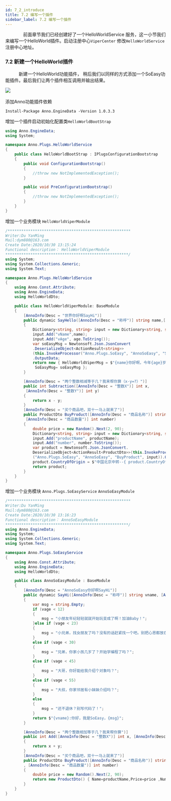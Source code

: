 ```yaml
---
id: 7_2_introduce
title: 7.2 编写一个插件
sidebar_label: 7.2 编写一个插件
---
```


　　　　前面章节我们已经创建好了一个HelloWorldService 服务，这一小节我们来编写一个HelloWorld插件。启动注册中心`ViperCenter`
修改`HelloWorldService` 注册中心地址。

### 7.2 新建一个HelloWorld插件
　　　新建一个HelloWorld功能插件， 稍后我们以同样的方式添加一个SoEasy功能插件。最后我们让两个插件相互调用并输出结果。

<div style={{width:"100%",textAlign:"center"}}>
    <img src={useBaseUrl("img/helloworldPlug01.jpg")} />
</div>
<br/>
添加Anno功能插件依赖

```shell
Install-Package Anno.EngineData -Version 1.0.3.3
```
增加一个插件启动初始化配置类`HelloWorldBootStrap`

```csharp
using Anno.EngineData;
using System;

namespace Anno.Plugs.HelloWorldService
{
    public class HelloWorldBootStrap : IPlugsConfigurationBootstrap
    {
        public void ConfigurationBootstrap()
        {
            //throw new NotImplementedException();
        }

        public void PreConfigurationBootstrap()
        {
            //throw new NotImplementedException();
        }
    }
}
```

增加一个业务模块 `HelloWorldViperModule`

```csharp
/****************************************************** 
Writer:Du YanMing
Mail:dym880@163.com
Create Date:2020/10/30 13:15:24 
Functional description： HelloWorldViperModule
******************************************************/
using System;
using System.Collections.Generic;
using System.Text;

namespace Anno.Plugs.HelloWorldService
{
    using Anno.Const.Attribute;
    using Anno.EngineData;
    using HelloWorldDto;

    public class HelloWorldViperModule: BaseModule
    {
        [AnnoInfo(Desc = "世界你好啊SayHi")]
        public dynamic SayHello([AnnoInfo(Desc = "称呼")] string name,[AnnoInfo(Desc = "年龄")] int age)
        {
            Dictionary<string, string> input = new Dictionary<string, string>();
            input.Add("vName",name);
            input.Add("vAge", age.ToString());
            var soEasyMsg = Newtonsoft.Json.JsonConvert
            .DeserializeObject<ActionResult<string>>
            (this.InvokeProcessor("Anno.Plugs.SoEasy", "AnnoSoEasy", "SayHi", input))
            .OutputData;
            return new { HelloWorldViperMsg = $"{name}你好啊，今年{age}岁了",
             SoEasyMsg= soEasyMsg };
        }

        [AnnoInfo(Desc = "两个整数相减等于几？我来帮你算（x-y=?）")]
        public int Subtraction([AnnoInfo(Desc = "整数X")] int x,
         [AnnoInfo(Desc = "整数Y")] int y)
        {
            return x - y;
        }
        [AnnoInfo(Desc = "买个商品吧，双十一马上就来了")]
        public ProductDto BuyProduct([AnnoInfo(Desc = "商品名称")] string productName,
         [AnnoInfo(Desc = "商品数量")] int number)
        {
            double price = new Random().Next(2, 90);
            Dictionary<string, string> input = new Dictionary<string, string>();
            input.Add("productName", productName);
            input.Add("number", number.ToString());
            var product = Newtonsoft.Json.JsonConvert.
            DeserializeObject<ActionResult<ProductDto>>(this.InvokeProcessor
            ("Anno.Plugs.SoEasy", "AnnoSoEasy", "BuyProduct", input)).OutputData;
            product.CountryOfOrigin = $"中国北京中转--{ product.CountryOfOrigin}";
            return product;
        }
    }
}

```

增加一个业务模块 `Anno.Plugs.SoEasyService` `AnnoSoEasyModule`

```csharp
/****************************************************** 
Writer:Du YanMing
Mail:dym880@163.com
Create Date:2020/10/30 13:16:23 
Functional description： AnnoSoEasyModule
******************************************************/
using Anno.EngineData;
using System;
using System.Collections.Generic;
using System.Text;

namespace Anno.Plugs.SoEasyService
{
    using Anno.Const.Attribute;
    using Anno.EngineData;
    using HelloWorldDto;

    public class AnnoSoEasyModule : BaseModule
    {
        [AnnoInfo(Desc = "AnnoSoEasy你好啊SayHi")]
        public dynamic SayHi([AnnoInfo(Desc = "称呼")] string vname, [AnnoInfo(Desc = "年龄")] int vage)
        {
            var msg = string.Empty;
            if (vage < 12)
            {
                msg = "小朋友年纪轻轻就就开始玩变成了啊！加油Baby！";
            }else if (vage < 23)
            {
                msg = "小兄弟，找女朋友了吗？没有的话赶紧找一个吧。别把心思都放在写代码上！";
            }
            else if (vage < 30)
            {
                msg = "兄弟，你家小孩几岁了？开始学编程了吗？";
            }
            else if (vage < 45)
            {
                msg = "大哥，你好能给我介绍个对象吗？";
            }
            else if (vage < 55)
            {
                msg = "大叔，你家邻居有小妹妹介绍吗？";
            }
            else
            {
                msg = "还不退休？别写代码了！";
            }
            return $"{vname}:你好，我是SoEasy，{msg}";
        }

        [AnnoInfo(Desc = "两个整数相加等于几？我来帮你算")]
        public int Add([AnnoInfo(Desc = "整数X")] int x, [AnnoInfo(Desc = "整数Y")] int y)
        {
            return x + y;
        }
        [AnnoInfo(Desc = "买个商品吧，双十一马上就来了")]
        public ProductDto BuyProduct([AnnoInfo(Desc = "商品名称")] string productName
        , [AnnoInfo(Desc = "商品数量")] int number)
        {
            double price = new Random().Next(2, 90);
            return new ProductDto() { Name=productName,Price=price ,Number=number, CountryOfOrigin="中国台湾"};
        }
    }
}

```
